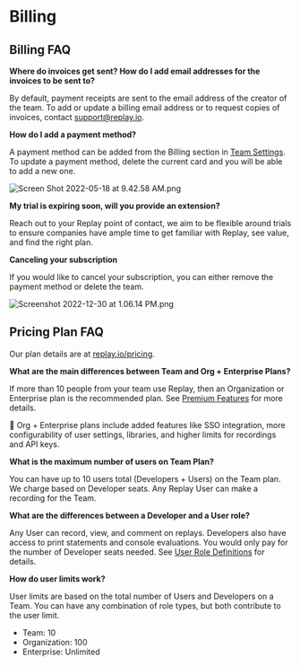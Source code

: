 
# Billing

## Billing FAQ

**Where do invoices get sent? How do I add email addresses for the invoices to be sent to?**

By default, payment receipts are sent to the email address of the creator of the team. To add or update a billing email address or to request copies of invoices, contact support@replay.io.

**How do I add a payment method?**

A payment method can be added from the Billing section in [Team Settings](Team%20Settings%20a2f6890352d540e0b114910a9e4c9ff7.md). To update a payment method, delete the current card and you will be able to add a new one.

![Screen Shot 2022-05-18 at 9.42.58 AM.png](/media/getting-started/teams-admin/billing/Screen_Shot_2022-05-18_at_9.42.58_AM.png)

**My trial is expiring soon, will you provide an extension?**

Reach out to your Replay point of contact, we aim to be flexible around trials to ensure companies have ample time to get familiar with Replay, see value, and find the right plan. 

********Canceling your subscription********

If you would like to cancel your subscription, you can either remove the payment method or delete the team.

![Screenshot 2022-12-30 at 1.06.14 PM.png](/media/getting-started/teams-admin/billing/Screenshot_2022-12-30_at_1.06.14_PM.png)

## Pricing Plan FAQ

Our plan details are at [replay.io/pricing](https://replay.io/pricing).

**What are the main differences between Team and Org + Enterprise Plans?**

If more than 10 people from your team use Replay, then an Organization or Enterprise plan is the recommended plan. See [Premium Features](Organization%20Features%207327755d24694d28be79bce5974ca920.md) for more details.

<Callout type="info" emoji="👉">
🏉 Org + Enterprise plans include added features like SSO integration, more configurability of user settings, libraries, and higher limits for recordings and API keys.

</Callout>

**What is the maximum number of users on Team Plan?**

You can have up to 10 users total (Developers + Users) on the Team plan. We charge based on Developer seats. Any Replay User can make a recording for the Team. 

**What are the differences between a Developer and a User role?**

Any User can record, view, and comment on replays. Developers also have access to print statements and console evaluations. You would only pay for the number of Developer seats needed. See [User Role Definitions](Team%20Settings%20a2f6890352d540e0b114910a9e4c9ff7.md) for details.
 

**How do user limits work?**

User limits are based on the total number of Users and Developers on a Team. You can have any combination of role types, but both contribute to the user limit.

- Team: 10
- Organization: 100
- Enterprise: Unlimited